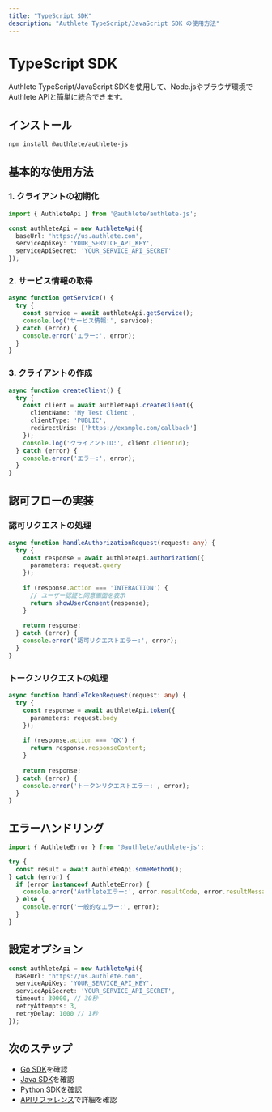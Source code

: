 ```yaml
---
title: "TypeScript SDK"
description: "Authlete TypeScript/JavaScript SDK の使用方法"
---
```


# TypeScript SDK

Authlete TypeScript/JavaScript SDKを使用して、Node.jsやブラウザ環境でAuthlete APIと簡単に統合できます。

## インストール

```bash
npm install @authlete/authlete-js
```

## 基本的な使用方法

### 1. クライアントの初期化

```typescript
import { AuthleteApi } from '@authlete/authlete-js';

const authleteApi = new AuthleteApi({
  baseUrl: 'https://us.authlete.com',
  serviceApiKey: 'YOUR_SERVICE_API_KEY',
  serviceApiSecret: 'YOUR_SERVICE_API_SECRET'
});
```

### 2. サービス情報の取得

```typescript
async function getService() {
  try {
    const service = await authleteApi.getService();
    console.log('サービス情報:', service);
  } catch (error) {
    console.error('エラー:', error);
  }
}
```

### 3. クライアントの作成

```typescript
async function createClient() {
  try {
    const client = await authleteApi.createClient({
      clientName: 'My Test Client',
      clientType: 'PUBLIC',
      redirectUris: ['https://example.com/callback']
    });
    console.log('クライアントID:', client.clientId);
  } catch (error) {
    console.error('エラー:', error);
  }
}
```

## 認可フローの実装

### 認可リクエストの処理

```typescript
async function handleAuthorizationRequest(request: any) {
  try {
    const response = await authleteApi.authorization({
      parameters: request.query
    });
    
    if (response.action === 'INTERACTION') {
      // ユーザー認証と同意画面を表示
      return showUserConsent(response);
    }
    
    return response;
  } catch (error) {
    console.error('認可リクエストエラー:', error);
  }
}
```

### トークンリクエストの処理

```typescript
async function handleTokenRequest(request: any) {
  try {
    const response = await authleteApi.token({
      parameters: request.body
    });
    
    if (response.action === 'OK') {
      return response.responseContent;
    }
    
    return response;
  } catch (error) {
    console.error('トークンリクエストエラー:', error);
  }
}
```

## エラーハンドリング

```typescript
import { AuthleteError } from '@authlete/authlete-js';

try {
  const result = await authleteApi.someMethod();
} catch (error) {
  if (error instanceof AuthleteError) {
    console.error('Authleteエラー:', error.resultCode, error.resultMessage);
  } else {
    console.error('一般的なエラー:', error);
  }
}
```

## 設定オプション

```typescript
const authleteApi = new AuthleteApi({
  baseUrl: 'https://us.authlete.com',
  serviceApiKey: 'YOUR_SERVICE_API_KEY',
  serviceApiSecret: 'YOUR_SERVICE_API_SECRET',
  timeout: 30000, // 30秒
  retryAttempts: 3,
  retryDelay: 1000 // 1秒
});
```

## 次のステップ

- [Go SDK](/ja/sdk/go)を確認
- [Java SDK](/ja/sdk/java)を確認
- [Python SDK](/ja/sdk/python)を確認
- [APIリファレンス](/ja/api-reference)で詳細を確認
